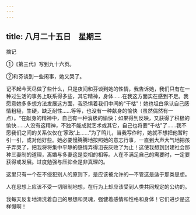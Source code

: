 ```yaml
---
---
---
```

title: 八月二十五日　星期三
---




摘记

①《第三代》写到九十六页。

②和芬谈到一些闲事，她又哭了。

记不起今天尽做了些什么，只是夜间和芬谈到她的性情，我告诉她，我们只有在一种过生活的事务上联系得多些，其它精神，身体……在我这方面实在感到不足。我愿意她多多想方法发展这方面，我恐惧着我们中间的“干枯”！她也坦白承认自己感情粗糙，生硬，缺乏耐性……等等，也没有一种献身的愉快（虽然偶然有一点）。“在献身的精神中，自己有一种消极的愉快；如果得到反映，又获得了积极的愉快……人没有这精神，不独不能成就艺术或其它，自己也将要“千枯”了……我不愿我们之间的关系仅仅在‘家政’上……”为了鸣儿，当我写作时，她就不想把他暂时引一引，或对他好些。她必要慢腾腾地按照她的意志行事，一直到大声大气地把孩子弄哭了，把我将将集中平静的感情弄得沮丧灰败了为止！这使我想到封建社会那种三妻制的道理，离婚与多妻这是变相的相等。人在不满足自己的需要时，一定要获得或发展。过度勉强与压抑全是非真理的。

这里只有一个在不侵犯别人的原则下，是应该被允许的―不管这是适于那类思想。

人在思想上应该不受一切限制地想，在行为上却应该受到人类共同规定的公约的。

我每天反复地清洗着自己的思想和灵魂，强健着感情和性格和身体！它们进步是这样慢啊！